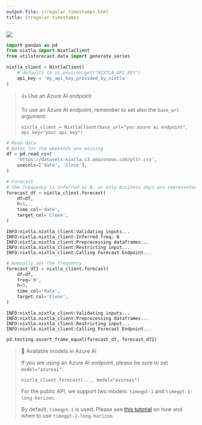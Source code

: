 ```yaml
---
output-file: irregular_timestamps.html
title: Irregular timestamps
---
```



[![](https://colab.research.google.com/assets/colab-badge.svg)](https://colab.research.google.com/github/Nixtla/nixtla/blob/main/nbs/docs/capabilities/forecast/11_irregular_timestamps.ipynb)

```python
import pandas as pd
from nixtla import NixtlaClient
from utilsforecast.data import generate_series
```


```python
nixtla_client = NixtlaClient(
    # defaults to os.environ.get("NIXTLA_API_KEY")
    api_key = 'my_api_key_provided_by_nixtla'
)
```

> 👍 Use an Azure AI endpoint
>
> To use an Azure AI endpoint, remember to set also the `base_url`
> argument:
>
> `nixtla_client = NixtlaClient(base_url="you azure ai endpoint", api_key="your api_key")`

```python
# Read data
# Dates for the weekends are missing
df = pd.read_csv(
    'https://datasets-nixtla.s3.amazonaws.com/pltr.csv',
    usecols=['date', 'Close'],
)

# Forecast
# the frequency is inferred as B, as only business days are represented in the dataset
forecast_df = nixtla_client.forecast(
    df=df,
    h=5,
    time_col='date', 
    target_col='Close',
)
```

``` text
INFO:nixtla.nixtla_client:Validating inputs...
INFO:nixtla.nixtla_client:Inferred freq: B
INFO:nixtla.nixtla_client:Preprocessing dataframes...
INFO:nixtla.nixtla_client:Restricting input...
INFO:nixtla.nixtla_client:Calling Forecast Endpoint...
```

```python
# manually set the frequency
forecast_df2 = nixtla_client.forecast(
    df=df,
    freq='B',
    h=5,
    time_col='date', 
    target_col='Close',
)
```

``` text
INFO:nixtla.nixtla_client:Validating inputs...
INFO:nixtla.nixtla_client:Preprocessing dataframes...
INFO:nixtla.nixtla_client:Restricting input...
INFO:nixtla.nixtla_client:Calling Forecast Endpoint...
```

```python
pd.testing.assert_frame_equal(forecast_df, forecast_df2)
```

> 📘 Available models in Azure AI
>
> If you are using an Azure AI endpoint, please be sure to set
> `model="azureai"`:
>
> `nixtla_client.forecast(..., model="azureai")`
>
> For the public API, we support two models: `timegpt-1` and
> `timegpt-1-long-horizon`.
>
> By default, `timegpt-1` is used. Please see [this
> tutorial](https://docs.nixtla.io/docs/tutorials-long_horizon_forecasting)
> on how and when to use `timegpt-1-long-horizon`.

